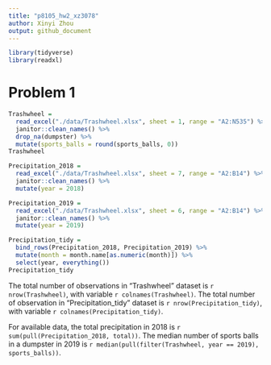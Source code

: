 ```yaml
---
title: "p8105_hw2_xz3078"
author: Xinyi Zhou
output: github_document
---
```


```r
library(tidyverse)
library(readxl)
```
# Problem 1

```r
Trashwheel = 
  read_excel("./data/Trashwheel.xlsx", sheet = 1, range = "A2:N535") %>%
  janitor::clean_names() %>%
  drop_na(dumpster) %>%
  mutate(sports_balls = round(sports_balls, 0))
Trashwheel
```

```r
Precipitation_2018 = 
  read_excel("./data/Trashwheel.xlsx", sheet = 7, range = "A2:B14") %>%
  janitor::clean_names() %>%
  mutate(year = 2018)

Precipitation_2019 = 
  read_excel("./data/Trashwheel.xlsx", sheet = 6, range = "A2:B14") %>%
  janitor::clean_names() %>%
  mutate(year = 2019)

Precipitation_tidy = 
  bind_rows(Precipitation_2018, Precipitation_2019) %>%
  mutate(month = month.name[as.numeric(month)]) %>%
  select(year, everything())
Precipitation_tidy
```

The total number of observations in "Trashwheel" dataset is `r nrow(Trashwheel)`, with variable `r colnames(Trashwheel)`. The total number of observation in "Precipitation_tidy" dataset is `r nrow(Precipitation_tidy)`, with variable `r colnames(Precipitation_tidy)`.

For available data, the total precipitation in 2018 is `r sum(pull(Precipitation_2018, total))`. The median number of sports balls in a dumpster in 2019 is `r median(pull(filter(Trashwheel, year == 2019), sports_balls))`. 


